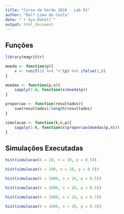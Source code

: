```yaml
---
title: "Curso de Verão 2016 - Lab 01"
author: "Ralf Lima da Costa"
date: "`r Sys.Date()`"
output: html_document
---
```


## Funções

```r
library(magrittr)

moeda <- function(p){
    x <- runif(1) %>% "<"(p) %>% ifelse(1,0)
}

moedas <- function(p,n){
    sapply(1:n, function(x)moeda(p))
}

proporcao <- function(resultados){
    sum(resultados)/length(resultados)
}

simulacao <- function(k,n,p){
    sapply(1:k, function(x)proporcao(moedas(p,n)))
}
```

## Simulações Executadas

```r
hist(simulacao(k = 10, n = 10, p = 0.5))

hist(simulacao(k = 100, n = 10, p = 0.5))

hist(simulacao(k = 1000, n = 10, p = 0.5))

hist(simulacao(k = 1000, n = 20, p = 0.5))

hist(simulacao(k = 1000, n = 20, p = 0.7))

hist(simulacao(k = 1000, n = 20, p = 0.3))

```

